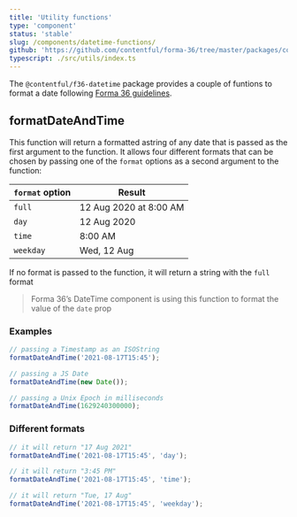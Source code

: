 ```yaml
---
title: 'Utility functions'
type: 'component'
status: 'stable'
slug: /components/datetime-functions/
github: 'https://github.com/contentful/forma-36/tree/master/packages/components/datetime/src/utils'
typescript: ./src/utils/index.ts
---
```


The `@contentful/f36-datetime` package provides a couple of funtions to format a date following [Forma 36 guidelines](https://f36.contentful.com/guidelines/date-and-time/).

## formatDateAndTime

This function will return a formatted astring of any date that is passed as the first argument to the function.
It allows four different formats that can be chosen by passing one of the `format` options as a second argument to the function:

| `format` option | Result                 |
| --------------- | ---------------------- |
| `full`          | 12 Aug 2020 at 8:00 AM |
| `day`           | 12 Aug 2020            |
| `time`          | 8:00 AM                |
| `weekday`       | Wed, 12 Aug            |

If no format is passed to the function, it will return a string with the `full` format

> Forma 36’s DateTime component is using this function to format the value of the `date` prop

### Examples

```ts static=true
// passing a Timestamp as an ISOString
formatDateAndTime('2021-08-17T15:45');

// passing a JS Date
formatDateAndTime(new Date());

// passing a Unix Epoch in milliseconds
formatDateAndTime(1629240300000);
```

### Different formats

```ts static=true
// it will return "17 Aug 2021"
formatDateAndTime('2021-08-17T15:45', 'day');

// it will return "3:45 PM"
formatDateAndTime('2021-08-17T15:45', 'time');

// it will return "Tue, 17 Aug"
formatDateAndTime('2021-08-17T15:45', 'weekday');
```
